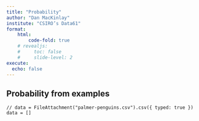 ```yaml
---
title: "Probability"
author: "Dan MacKinlay"
institute: "CSIRO’s Data61"
format: 
    html:
        code-fold: true
    # revealjs:
    #     toc: false
    #     slide-level: 2
execute:
  echo: false
---
```


## Probability from examples

```ojs
// data = FileAttachment("palmer-penguins.csv").csv({ typed: true })
data = []
```
